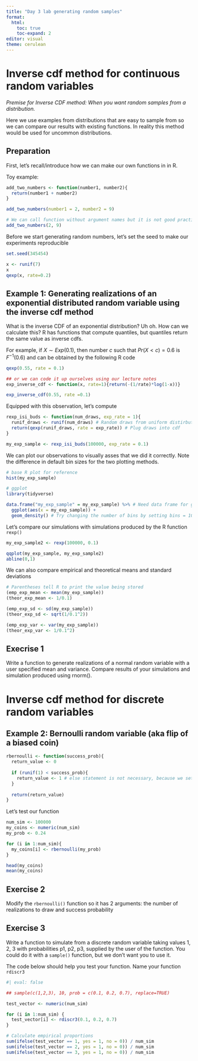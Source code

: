 ```yaml
---
title: "Day 3 lab generating random samples"
format: 
  html:
    toc: true
    toc-expand: 2
editor: visual
theme: cerulean
---
```


# Inverse cdf method for continuous random variables

*Premise for Inverse CDF method: When you want random samples from a distribution.*

Here we use examples from distributions that are easy to sample from so we can compare our results with existing functions. In reality this method would be used for uncommon distributions.

## Preparation

First, let's recall/introduce how we can make our own functions in in R.

Toy example:

```r
add_two_numbers <- function(number1, number2){
  return(number1 + number2)
}

add_two_numbers(number1 = 2, number2 = 9)

# We can call function without argument names but it is not good practice e.g.
add_two_numbers(2, 9)
```

Before we start generating random numbers, let's set the seed to make our experiments reproducible

```r
set.seed(345454)

x <- runif(7)
x
qexp(x, rate=0.2)
```

## Example 1: Generating realizations of an exponential distributed random variable using the inverse cdf method

What is the inverse CDF of an exponential distribution? Uh oh. How can we calculate this? R has functions that compute quantiles, but quantiles return the same value as inverse cdfs.

For example, if $X \sim Exp(0.1)$, then number $c$ such that $Pr(X < c) = 0.6$ is $F^{-1}(0.6)$ and can be obtained by the following R code

```r
qexp(0.55, rate = 0.1)

## or we can code it up ourselves using our lecture notes
exp_inverse_cdf <- function(x, rate=1){return(-(1/rate)*log(1-x))}

exp_inverse_cdf(0.55, rate =0.1)
```

Equipped with this observation, let's compute

```r
rexp_isi_buds <- function(num_draws, exp_rate = 1){
  runif_draws <- runif(num_draws) # Random draws from uniform distirbution
  return(qexp(runif_draws, rate = exp_rate)) # Plug draws into cdf
}

my_exp_sample <- rexp_isi_buds(100000, exp_rate = 0.1)
```

We can plot our observations to visually asses that we did it correctly. Note the difference in default bin sizes for the two plotting methods.

```r
# base R plot for reference
hist(my_exp_sample) 

# ggplot
library(tidyverse)

data.frame("my_exp_sample" = my_exp_sample) %>% # Need data frame for ggplot()
  ggplot(aes(x = my_exp_sample)) +
  geom_density() # Try changing the number of bins by setting bins = 10
```

Let's compare our simulations with simulations produced by the R function `rexp()`

```r
my_exp_sample2 <- rexp(100000, 0.1)

qqplot(my_exp_sample, my_exp_sample2)
abline(0,1)
```

We can also compare empirical and theoretical means and standard deviations

```r
# Parentheses tell R to print the value being stored
(emp_exp_mean <- mean(my_exp_sample)) 
(theor_exp_mean <- 1/0.1)

(emp_exp_sd <- sd(my_exp_sample))
(theor_exp_sd <- sqrt(1/0.1^2))

(emp_exp_var <- var(my_exp_sample))
(theor_exp_var <- 1/0.1^2)
```

## Execrise 1

Write a function to generate realizations of a normal random variable with a user specified mean and variance. Compare results of your simulations and simulation produced using rnorm().

# Inverse cdf method for discrete random variables

## Example 2: Bernoulli random variable (aka flip of a biased coin)

```r
rbernoulli <- function(success_prob){
  return_value <- 0
  
  if (runif(1) < success_prob){
    return_value <- 1 # else statement is not necessary, because we set return_value to 0 from the start
  }
  
  return(return_value)
}
```

Let's test our function

```r
num_sim <- 100000
my_coins <- numeric(num_sim)
my_prob <- 0.24

for (i in 1:num_sim){
  my_coins[i] <- rbernoulli(my_prob)
}

head(my_coins)
mean(my_coins)
```

## Exercise 2

Modify the `rbernoulli()` function so it has 2 arguments: the number of realizations to draw and success probability

## Exercise 3

Write a function to simulate from a discrete random variable taking values 1, 2, 3 with probabilities p1, p2, p3, supplied by the user of the function. You could do it with a `sample()` function, but we don't want you to use it.

The code below should help you test your function. Name your function `rdiscr3`

```r
#| eval: false

## sample(c(1,2,3), 10, prob = c(0.1, 0.2, 0.7), replace=TRUE)

test_vector <- numeric(num_sim)

for (i in 1:num_sim) {
  test_vector[i] <- rdiscr3(0.1, 0.2, 0.7)
}

# Calculate empirical proportions
sum(ifelse(test_vector == 1, yes = 1, no = 0)) / num_sim
sum(ifelse(test_vector == 2, yes = 1, no = 0)) / num_sim
sum(ifelse(test_vector == 3, yes = 1, no = 0)) / num_sim
```
